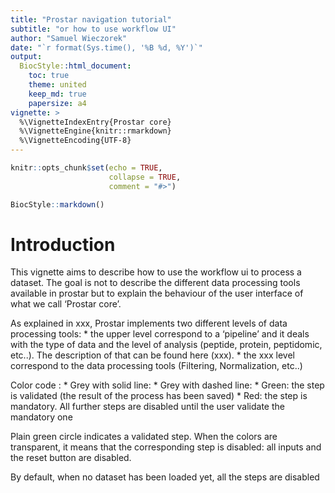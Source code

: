 ```yaml
---
title: "Prostar navigation tutorial"
subtitle: "or how to use workflow UI"
author: "Samuel Wieczorek"
date: "`r format(Sys.time(), '%B %d, %Y')`"
output: 
  BiocStyle::html_document:
    toc: true
    theme: united
    keep_md: true
    papersize: a4
vignette: >
  %\VignetteIndexEntry{Prostar core}
  %\VignetteEngine{knitr::rmarkdown}
  %\VignetteEncoding{UTF-8}
---
```


```r
knitr::opts_chunk$set(echo = TRUE,
                      collapse = TRUE,
                      comment = "#>")
```


```r
BiocStyle::markdown()
```


# Introduction

This vignette aims to describe how to use the workflow ui to process a dataset. The goal is not to describe the different data processing tools available in prostar but to explain the behaviour of the user interface of what we call 'Prostar core'.

As explained in xxx, Prostar implements two different levels of data processing tools:
* the upper level correspond to a 'pipeline' and it deals with the type of data and the level of analysis (peptide, protein, peptidomic, etc..). The description of that can be found here (xxx).
* the xxx level correspond to the data processing tools (Filtering, Normalization, etc..)



Color code :
* Grey with solid line: 
* Grey with dashed line:
* Green: the step is validated (the result of the process has been saved)
* Red: the step is mandatory. All further steps are disabled until the user validate the mandatory one


Plain green circle indicates a validated step.
When the colors are transparent, it means that the corresponding step is disabled: all inputs and the reset button are disabled.

By default, when no dataset has been loaded yet, all the steps are disabled